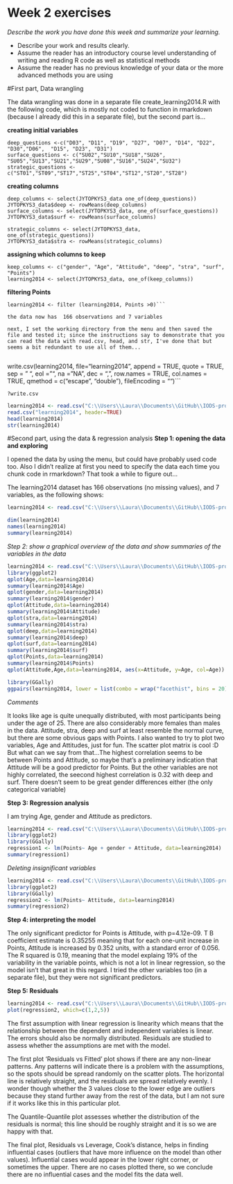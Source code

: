 # Week 2 exercises

*Describe the work you have done this week and summarize your learning.*

- Describe your work and results clearly. 
- Assume the reader has an introductory course level understanding of writing and reading R code as well as statistical methods
- Assume the reader has no previous knowledge of your data or the more advanced methods you are using  

#First part, Data wrangling

The data wrangling was done in a separate file create_learning2014.R with the following code, which is mostly not coded to function in rmarkdown (because I already did this in a separate file), but the second part is...


**creating initial variables**
```
deep_questions <-c("D03", "D11", "D19", "D27", "D07", "D14", "D22", "D30","D06",  "D15", "D23", "D31")
surface_questions <- c("SU02","SU10","SU18","SU26", "SU05","SU13","SU21","SU29","SU08","SU16","SU24","SU32")
strategic_questions <- c("ST01","ST09","ST17","ST25","ST04","ST12","ST20","ST28")
```

**creating columns**


```
deep_columns <- select(JYTOPKYS3_data one_of(deep_questions))
JYTOPKYS3_data$deep <- rowMeans(deep_columns)
surface_columns <- select(JYTOPKYS3_data, one_of(surface_questions))
JYTOPKYS3_data$surf <- rowMeans(surface_columns)

strategic_columns <- select(JYTOPKYS3_data, one_of(strategic_questions))
JYTOPKYS3_data$stra <- rowMeans(strategic_columns)
```

**assigning which columns to keep**
```
keep_columns <- c("gender", "Age", "Attitude", "deep", "stra", "surf", "Points")
learning2014 <- select(JYTOPKYS3_data, one_of(keep_columns))
```

**filtering Points**
```
learning2014 <- filter (learning2014, Points >0)```

the data now has  166 observations and 7 variables

next, I set the working directory from the menu and then saved the file and tested it; since the instructions say to demonstrate that you can read the data with read.csv, head, and str, I've done that but seems a bit redundant to use all of them...


```
write.csv(learning2014, file="learning2014", append = TRUE, quote = TRUE, sep = " ",
          eol = "\n", na = "NA", dec = ",", row.names = TRUE,
          col.names = TRUE, qmethod = c("escape", "double"),
          fileEncoding = "")```
          
```?write.csv```

```r
learning2014 <- read.csv("C:\\Users\\Laura\\Documents\\GitHub\\IODS-project\\learning2014\\", header=TRUE)
read.csv("learning2014", header=TRUE)
head(learning2014)
str(learning2014)
```



#Second part, using the data & regression analysis
**Step 1: opening the data and exploring**

I opened the data by using the menu, but could have probably used code too. Also I didn't realize at first you need to specify the data each time you chunk code in rmarkdown? That took a while to figure out...

The learning2014 dataset has 166 observations (no missing values), and 7 variables, as the following shows:

```r
learning2014 <- read.csv("C:\\Users\\Laura\\Documents\\GitHub\\IODS-project\\learning2014\\", header=TRUE)

dim(learning2014)
names(learning2014)
summary(learning2014)
```

*Step 2: show a graphical overview of the data and show summaries of the variables in the data*


```r
learning2014 <- read.csv("C:\\Users\\Laura\\Documents\\GitHub\\IODS-project\\learning2014", header=TRUE)
library(ggplot2)
qplot(Age,data=learning2014)
summary(learning2014$Age)
qplot(gender,data=learning2014)
summary(learning2014$gender)
qplot(Attitude,data=learning2014)
summary(learning2014$Attitude)
qplot(stra,data=learning2014)
summary(learning2014$stra)
qplot(deep,data=learning2014)
summary(learning2014$deep)
qplot(surf,data=learning2014)
summary(learning2014$surf)
qplot(Points,data=learning2014)
summary(learning2014$Points)
qplot(Attitude,Age,data=learning2014, aes(x=Attitude, y=Age, col=Age))

```

```r

library(GGally)
ggpairs(learning2014, lower = list(combo = wrap("facethist", bins = 20)))
```



*Comments*

It looks like age is quite unequally distributed, with most participants being under the age of 25. There are also considerably more females than males in the data. Attitude, stra, deep and surf at least resemble the normal curve, but there are some obvious gaps with Points. I also wanted to try to plot two variables, Age and Attitudes, just for fun. The scatter plot matrix is cool :D But what can we say from that...The highest correlation seems to be between Points and Attitude, so maybe that's a preliminary indication that Attitude will be a good predictor for Points. But the other variables are not highly correlated, the seecond highest correlation is 0.32 with deep and surf. There doesn't seem to be great gender differences either (the only categorical variable)

**Step 3: Regression analysis**

I am trying Age, gender and Attitude as predictors.

```r
learning2014 <- read.csv("C:\\Users\\Laura\\Documents\\GitHub\\IODS-project\\learning2014", header=TRUE)
library(ggplot2)
library(GGally)
regression1 <- lm(Points~ Age + gender + Attitude, data=learning2014)
summary(regression1)

```

*Deleting insignificant variables*

```r
learning2014 <- read.csv("C:\\Users\\Laura\\Documents\\GitHub\\IODS-project\\learning2014", header=TRUE)
library(ggplot2)
library(GGally)
regression2 <- lm(Points~ Attitude, data=learning2014)
summary(regression2)

```

**Step 4: interpreting the model** 

The only significant predictor for Points is Attitude, with p=4.12e-09. T B coefficient estimate is 0.35255 meaning that for each one-unit increase in Points, Attitude is increased by 0.352 units, with a standard error of 0.056. The R squared is 0.19, meaning that the model explaing 19% of the variability in the variable points, which is not a lot in linear regression, so the model isn't that great in this regard. I tried the other variables too (in a separate file), but they were not significant predictors.

**Step 5: Residuals**


```r
learning2014 <- read.csv("C:\\Users\\Laura\\Documents\\GitHub\\IODS-project\\learning2014", header=TRUE)
plot(regression2, which=c(1,2,5))
```

The first assumption with linear regression is linearity which means that the relationship between the dependent and independent variables is linear. The errors should also be normally distributed. Residuals are studied to assess whether the assumptions are met with the model. 

The first plot 'Residuals vs Fitted' plot shows if there are any non-linear patterns. Any patterns will indicate there is a problem with the assumptions, so the spots should be spread randomly on the scatter plots. The horizontal line is relatively straight, and the residuals are spread relatively evenly. I wonder though whether the 3 values close to the lower edge are outliers because they stand further away from the rest of the data, but I am not sure if it works like this in this particular plot. 

The Quantile-Quantile plot assesses whether the distribution of the residuals is normal; this line should be roughly straight and it is so we are happy with that. 

The final plot, Residuals vs Leverage, Cook's distance, helps in finding influential cases (outliers that have more influence on the model than other values). Influential cases would appear in the lower right corner, or sometimes the upper. There are no cases plotted there, so we conclude there are no influential cases and the model fits the data well.
